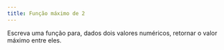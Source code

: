 ```yaml
---
title: Função máximo de 2
---
```

::: {#exr-0043}
Escreva uma função para, dados dois valores numéricos, retornar o valor máximo entre eles.

<!-- @sol-0043 -->
:::

